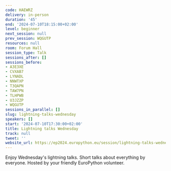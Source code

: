 ```yaml
---
code: HAEWRZ
delivery: in-person
duration: '45'
end: '2024-07-10T18:15:00+02:00'
level: beginner
next_session: null
prev_session: WQGUTP
resources: null
room: Forum Hall
session_type: Talk
sessions_after: []
sessions_before:
- A3E3XE
- CVXAB7
- LYNADL
- NNWTXP
- T3QAPN
- TAW7PN
- TLHPWB
- U3JZZP
- WQGUTP
sessions_in_parallel: []
slug: lightning-talks-wednesday
speakers: []
start: '2024-07-10T17:30:00+02:00'
title: Lightning talks Wednesday
track: null
tweet: ''
website_url: https://ep2024.europython.eu/session/lightning-talks-wednesday
---
```


Enjoy Wednesday's lightning talks. Short talks about everything by everyone. Hosted by your friendly EuroPython volunteer.
